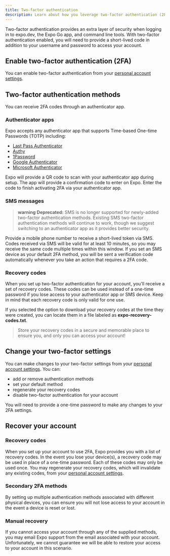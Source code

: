 ```yaml
---
title: Two-factor authentication
description: Learn about how you leverage two-factor authentication (2FA) to secure your Expo account.
---
```


Two-factor authentication provides an extra layer of security when logging in to expo.dev, the Expo Go app, and command line tools. With two-factor authentication enabled, you will need to provide a short-lived code in addition to your username and password to access your account.

## Enable two-factor authentication (2FA)

You can enable two-factor authentication from your [personal account settings](https://expo.dev/settings#two-factor-auth).

## Two-factor authentication methods

You can receive 2FA codes through an authenticator app.

### Authenticator apps

Expo accepts any authenticator app that supports Time-based One-time Passwords (TOTP) including:

- [Last Pass Authenticator](https://lastpass.com/auth/)
- [Authy](https://authy.com/)
- [1Password](https://support.1password.com/one-time-passwords/)
- [Google Authenticator](https://support.google.com/accounts/answer/1066447)
- [Microsoft Authenticator](https://www.microsoft.com/en-us/account/authenticator)

Expo will provide a QR code to scan with your authenticator app during setup. The app will provide a confirmation code to enter on Expo. Enter the code to finish activating 2FA via your authenticator app.

### SMS messages

> **warning** **Deprecated:** SMS is no longer supported for newly-added two-factor authentication methods. Existing SMS two-factor authentication methods will continue to work, though we suggest switching to an authenticator app as it provides better security.

Provide a mobile phone number to receive a short-lived token via SMS. Codes received via SMS will be valid for at least 10 minutes, so you may receive the same code multiple times within this window. If you set an SMS device as your default 2FA method, you will be sent a verification code automatically whenever you take an action that requires a 2FA code.

### Recovery codes

When you set up two-factor authentication for your account, you'll receive a set of recovery codes. These codes can be used instead of a one-time password if you lose access to your authenticator app or SMS device. Keep in mind that each recovery code is only valid for one use.

If you selected the option to download your recovery codes at the time they were created, you can locate them in a file labeled as **expo-recovery-codes.txt**.

> Store your recovery codes in a secure and memorable place to ensure you, and only you can access your account!

## Change your two-factor settings

You can make changes to your two-factor settings from your [personal account settings](https://expo.dev/settings). You can:

- add or remove authentication methods
- set your default method
- regenerate your recovery codes
- disable two-factor authentication for your account

You will need to provide a one-time password to make any changes to your 2FA settings.

## Recover your account

### Recovery codes

When you set up your account to use 2FA, Expo provides you with a list of recovery codes. In the event you lose your device(s), a recovery code may be used in place of a one-time password. Each of these codes may only be used once. You may regenerate your recovery codes, which will invalidate any existing codes, from your [personal account settings](https://expo.dev/settings/).

### Secondary 2FA methods

By setting up multiple authentication methods associated with different physical devices, you can ensure you will not lose access to your account in the event a device is reset or lost.

### Manual recovery

If you cannot access your account through any of the supplied methods, you may email Expo support from the email associated with your account. Unfortunately, we cannot guarantee we will be able to restore your access to your account in this scenario.
